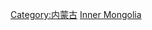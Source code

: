 {{Catnav|頁面分類|各種主題的頁面分類|依中国各省来作的分类|中国各省建筑}}
{{Catnav|頁面分類|...|建築物|各國建築|中国建筑|中国各省建筑}}
{{Commonscat|Buildings in Inner Mongolia}}

[[Category:内蒙古|Category:内蒙古]]
[[Category:中国各省建筑物|Inner Mongolia]]